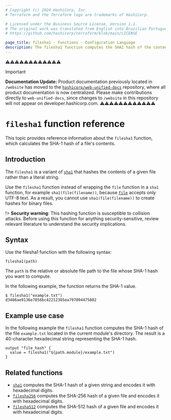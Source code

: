 ```yaml
---
# Copyright (c) 2024 HashiCorp, Inc.
# Terraform and the Terraform logo are trademarks of HashiCorp.

# Licensed under the Business Source License, Version 1.1.
# The original work was translated from English into Brazilian Portuguese.
# https://github.com/hashicorp/terraform/blob/main/LICENSE

page_title: filesha1 - Functions - Configuration Language
description: The filesha1 function computes the SHA1 hash of the contents of a given file and encodes it as hex.
---
```


⚠️⚠️⚠️⚠️⚠️⚠️⚠️⚠️⚠️⚠️⚠️⚠️
> [!IMPORTANT]
> **Documentation Update:** Product documentation previously located in `/website` has moved to the [`hashicorp/web-unified-docs`](https://github.com/hashicorp/web-unified-docs) repository, where all product documentation is now centralized. Please make contributions directly to `web-unified-docs`, since changes to `/website` in this repository will not appear on developer.hashicorp.com.
⚠️⚠️⚠️⚠️⚠️⚠️⚠️⚠️⚠️⚠️⚠️⚠️


# `filesha1` function reference
This topic provides reference information about the `filesha1` function, which calculates the SHA-1 hash of a file's contents.

## Introduction

The `filesha1` is a variant of [`sha1`](/terraform/language/functions/sha1) that hashes the contents of a given file rather than a literal string.

Use the `filesha1` function instead of wrapping the `file` function in a `sha1` function, for example `sha1(file(filename))`, because [`file`](/terraform/language/functions/file) accepts only UTF-8 text. As a result, you cannot use `sha1(file(filename))` to create hashes for binary files.

!> **Security warning**: This hashing function is susceptible to collision attacks. Before using this function for anything security-sensitive, review relevant literature to understand the security implications.

## Syntax

Use the filesha1 function with the following syntax:

```hcl
filesha1(path)
```

The `path` is the relative or absolute file path to the file whose SHA-1 hash you want to compute.

In the following example, the function returns the SHA-1 value.

```hcl
$ filesha1("example.txt")
d3486ae9136e7856bc42212385ea797094475802
```

## Example use case

In the following example the `filesha1` function computes the SHA-1 hash of the file `example.txt` located in the current module's directory. The result is a 40-character hexadecimal string representing the SHA-1 hash.

```hcl
output "file_hash" {
  value = filesha1("${path.module}/example.txt")
}
```

## Related functions

- [`sha1`](/terraform/language/functions/sha1) computes the SHA-1 hash of a given string and encodes it with hexadecimal digits.
- [`filesha256`](/terraform/language/functions/filesha256) computes the SHA-256 hash of a given file and encodes it with hexadecimal digits.
- [`filesha512`](/terraform/language/functions/filesha512) computes the SHA-512 hash of a given file and encodes it with hexadecimal digits.
